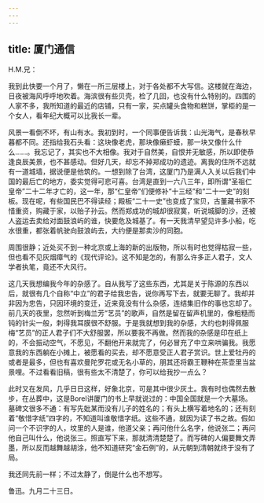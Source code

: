 ```yaml
---
---
---
```

title: 厦门通信
---



H.M.兄：

我到此快要一个月了，懒在一所三层楼上，对于各处都不大写信。这楼就在海边，日夜被海风呼呼地吹着。海滨很有些贝壳，检了几回，也没有什么特别的。四围的人家不多，我所知道的最近的店铺，只有一家，买点罐头食物和糕饼，掌柜的是一个女人，看年纪大概可以比我长一辈。

风景一看倒不坏，有山有水。我初到时，一个同事便告诉我：山光海气，是春秋早暮都不同。还指给我石头看：这块像老虎，那块像癞虾蟆，那一块又像什么什么……。我忘记了，其实也不大相像。我对于自然美，自恨并无敏感，所以即使恭逢良辰美景，也不甚感动。但好几天，却忘不掉郑成功的遗迹。离我的住所不远就有一道城墙，据说便是他筑的。一想到除了台湾，这厦门乃是满人入关以后我们中国的最后亡的地方，委实觉得可悲可喜。台湾是直到一六八三年，即所谓“圣祖仁皇帝”二十二年才亡的，这一年，那“仁皇帝”们便修补“十三经”和“二十一史”的刻板。现在呢，有些国民巴不得读经；殿板“二十一史”也变成了宝贝，古董藏书家不惜重资，购藏于家，以贻子孙云。然而郑成功的城却很寂寞，听说城脚的沙，还被人盗运去卖给对面鼓浪屿的谁，快要危及城基了。有一天我清早望见许多小船，吃水很重，都张着帆驶向鼓浪屿去，大约便是那卖沙的同胞。

周围很静；近处买不到一种北京或上海的新的出版物，所以有时也觉得枯寂一些，但也看不见灰烟瘴气的《现代评论》。这不知是怎的，有那么许多正人君子，文人学者执笔，竟还不大风行。

这几天我想编我今年的杂感了。自从我写了这些东西，尤其是关于陈源的东西以后，就很有几个自称“中立”的君子给我忠告，说你再写下去，就要无聊了。我却并非因为忠告，只因环境的变迁，近来竟没有什么杂感，连结集旧作的事也忘却了。前几天的夜里，忽然听到梅兰芳“艺员”的歌声，自然是留在留声机里的，像粗糙而钝的针尖一般，刺得我耳膜很不舒服。于是我就想到我的杂感，大约也刺得佩服梅“艺员”的正人君子们不大舒服罢，所以要我不再做。然而我的杂感是印在纸上的，不会振动空气，不愿见，不翻他开来就完了，何必冒充了中立来哄骗我。我愿意我的东西躺在小摊上，被愿看的买去，却不愿意受正人君子赏识。世上爱牡丹的或者是最多，但也有喜欢曼陀罗花或无名小草的，朋其还将霸王鞭种在茶壶里当盆景哩。不过看看旧稿，很有些太不清楚了，你可以给我抄一点么？

此时又在发风，几乎日日这样，好象北京，可是其中很少灰土。我有时也偶然去散步，在丛葬中，这是Borel讲厦门的书上早就说过的：中国全国就是一个大墓场。墓碑文很多不通：有写先妣某而没有儿子的姓名的；有头上横写着地名的；还有刻着“敬惜字纸”四字的，不知道叫谁敬惜字纸。这些不通，就因为读了书之故。假如问一个不识字的人，坟里的人是谁，他道父亲；再问他什么名字，他说张二；再问他自己叫什么，他说张三。照直写下来，那就清清楚楚了。而写碑的人偏要舞文弄墨，所以反而越舞越胡涂，他不知道研究“金石例”的，从元朝到清朝就终于没有了局。

我还同先前一样；不过太静了，倒是什么也不想写。

鲁迅。九月二十三日。